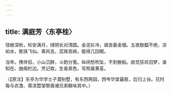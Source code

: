 ```yaml
---
---
---
```

title: 满庭芳〈东亭桂〉
---



径敞深秋，轮安满月，绿阴长对清圆。金泥衫冷，飒沓委金钿。五夜馚馧不绝，凉如水，胜挟飞仙。乘风去，蕊珠宫阙，能得几回眠。

当年。携伴侣，小山沉醉，斗韵分笺。纵闲愁吹坠，不到觥船。欲觅狂欢旧梦，谁知在、曲阁栏边。凭记取，生香真色，写照属黄荃。

〈【原注】东亭为华学士子潜别墅，有东西两园，西岑华堂最胜，后归上谷。花时每与衣澹、蓉滨暨邹黎眉诸兄弟觞咏其中。〉